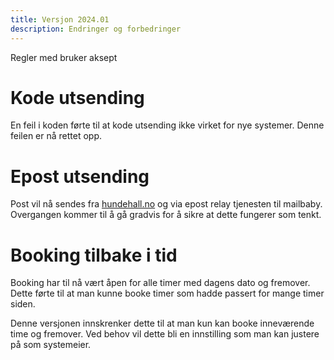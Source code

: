 ```yaml
---
title: Versjon 2024.01
description: Endringer og forbedringer
---
```


<Aside type="tip" title="Høydepunkt">
Regler med bruker aksept
</Aside>

# Kode utsending

En feil i koden førte til at kode utsending ikke virket for nye systemer. Denne feilen er nå rettet opp.

# Epost utsending

Post vil nå sendes fra [hundehall.no](http://hundehall.no) og via epost relay tjenesten til mailbaby. Overgangen kommer til å gå gradvis for å sikre at dette fungerer som tenkt.

# Booking tilbake i tid

Booking har til nå vært åpen for alle timer med dagens dato og fremover. Dette førte til at man kunne booke timer som hadde passert for mange timer siden. 

Denne versjonen innskrenker dette til at man kun kan booke inneværende time og fremover. Ved behov vil dette bli en innstilling som man kan justere på som systemeier.
